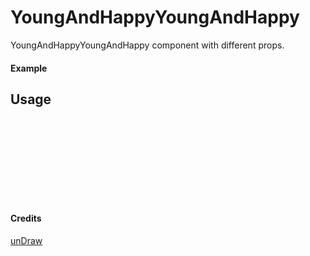 
<Meta of={YoungAndHappyYoungAndHappy} title="unDraw/YoungAndHappyYoungAndHappy" />

# YoungAndHappyYoungAndHappy

YoungAndHappyYoungAndHappy component with different props.

#### Example

<Canvas of={YoungAndHappyYoungAndHappy.Primary} />

## Usage

```ts
import { YoungAndHappyYoungAndHappy } from "yadl-ui";

const Example = () => {
  return (
      <YoungAndHappyYoungAndHappy />
  );
};

export default Example;
```

#### Credits
[unDraw](https://undraw.co/illustrations)
